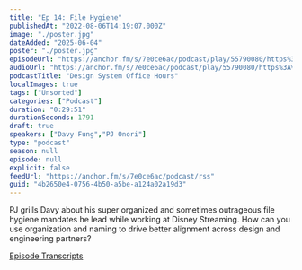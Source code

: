 ```yaml
---
title: "Ep 14: File Hygiene"
publishedAt: "2022-08-06T14:19:07.000Z"
image: "./poster.jpg"
dateAdded: "2025-06-04"
poster: "./poster.jpg"
episodeUrl: "https://anchor.fm/s/7e0ce6ac/podcast/play/55790080/https%3A%2F%2Fd3ctxlq1ktw2nl.cloudfront.net%2Fstaging%2F2022-7-6%2Fa0aeb027-8053-ae10-2a89-aa678331a768.mp3"
audioUrl: "https://anchor.fm/s/7e0ce6ac/podcast/play/55790080/https%3A%2F%2Fd3ctxlq1ktw2nl.cloudfront.net%2Fstaging%2F2022-7-6%2Fa0aeb027-8053-ae10-2a89-aa678331a768.mp3"
podcastTitle: "Design System Office Hours"
localImages: true
tags: ["Unsorted"]
categories: ["Podcast"]
duration: "0:29:51"
durationSeconds: 1791
draft: true
speakers: ["Davy Fung","PJ Onori"]
type: "podcast"
season: null
episode: null
explicit: false
feedUrl: "https://anchor.fm/s/7e0ce6ac/podcast/rss"
guid: "4b2650e4-0756-4b50-a5be-a124a02a19d3"
---
```

PJ grills Davy about his super organized and sometimes outrageous file hygiene mandates he lead while working at Disney Streaming. How can you use organization and naming to drive better alignment across design and engineering partners?

[Episode Transcripts](https://docs.google.com/document/d/1eBPOj7pQJBKCsc4uWlMM1XwwfTOLiK7Av_qEbwu2F_M/edit?usp=sharing)
